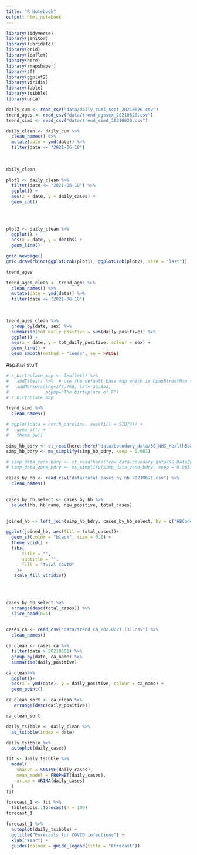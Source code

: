```yaml
---
title: "R Notebook"
output: html_notebook
---
```


```r
library(tidyverse)
library(janitor)
library(lubridate)
library(grid)
library(leaflet)
library(here)
library(rmapshaper)
library(sf)
library(ggplot2)
library(viridis)
library(fable)
library(tsibble)
library(urca)


```

```r
daily_cum <- read_csv("data/daily_cuml_scot_20210620.csv")
trend_ages <- read_csv("data/trend_agesex_20210620.csv")
trend_simd <- read_csv("data/trend_simd_20210620.csv")


```


```r

daily_clean <- daily_cum %>% 
  clean_names() %>% 
  mutate(date = ymd(date)) %>% 
  filter(date <= "2021-06-18")
  
 
  
daily_clean
```

```r
plot1 <- daily_clean %>% 
  filter(date <= "2021-06-18") %>% 
  ggplot() +
  aes(x = date, y = daily_cases) +
  geom_col() 
  
  
 
```

```r
plot2 <- daily_clean %>% 
  ggplot() +
  aes(x = date, y = deaths) +
  geom_line() 
```


```r
grid.newpage()
grid.draw(rbind(ggplotGrob(plot1), ggplotGrob(plot2), size = "last"))
```


```r
trend_ages
```

```r
trend_ages_clean <- trend_ages %>% 
  clean_names() %>% 
  mutate(date = ymd(date)) %>% 
  filter(date <= "2021-06-18") 
  
  
```


```r
trend_ages_clean %>% 
  group_by(date, sex) %>% 
  summarise(tot_daily_positive = sum(daily_positive)) %>% 
  ggplot() +
  aes(x = date, y = tot_daily_positive, colour = sex) +
  geom_line() +
  geom_smooth(method = "loess", se = FALSE)
```



#spatial stuff 
```r
# r_birthplace_map <- leaflet() %>%
#   addTiles() %>%  # use the default base map which is OpenStreetMap tiles
#   addMarkers(lng=174.768, lat=-36.852,
#              popup="The birthplace of R")
# r_birthplace_map
```

```r

trend_simd %>% 
  clean_names()


```

```r
# ggplot(data = north_carolina, aes(fill = SID74)) + 
#   geom_sf() +
#   theme_bw()
```

```r
simp_hb_bdry <- st_read(here::here("data/boundary_data/SG_NHS_HealthBoards_2019 (1)/SG_NHS_HealthBoards_2019.shp"))
simp_hb_bdry <- ms_simplify(simp_hb_bdry, keep = 0.001)

# simp_data_zone_bdry <- st_read(here("raw_data/boundary_data/SG_DataZoneBdry_2011/SG_DataZone_Bdry_2011.shp"))
# simp_data_zone_bdry <- ms_simplify(simp_data_zone_bdry, keep = 0.005)
```

```r
cases_by_hb <- read_csv("data/total_cases_by_hb_20210621.csv") %>% 
  clean_names()
 
```

```r
cases_by_hb_select <- cases_by_hb %>% 
  select(hb, hb_name, new_positive, total_cases) 
 
```

```r
joined_hb <- left_join(simp_hb_bdry, cases_by_hb_select, by = c("HBCode" = "hb"))
```



```r
ggplot(joined_hb, aes(fill = total_cases))+
  geom_sf(color = "black", size = 0.1) +
  theme_void() +
  labs(
      title = "",
      subtitle = "",
      fill = "Total COVID"
    )+
   scale_fill_viridis()
    
   
 
```

```r
cases_by_hb_select %>% 
  arrange(desc(total_cases)) %>% 
  slice_head(n=4) 
  
```

```r
cases_ca <- read_csv("data/trend_ca_20210621 (3).csv") %>% 
  clean_names()
```

```r
ca_clean <- cases_ca %>% 
  filter(date > 20210501) %>% 
  group_by(date, ca_name) %>% 
  summarise(daily_positive)
```

```r
ca_clean%>% 
  ggplot()+
  aes(x = ymd(date), y = daily_positive, colour = ca_name) +
  geom_point()

```

```r
ca_clean_sort <- ca_clean %>% 
   arrange(desc(daily_positive))

ca_clean_sort

```

```r

daily_tsibble <- daily_clean %>% 
  as_tsibble(index = date) 

```
```r
daily_tsibble %>% 
  autoplot(daily_cases)
```
```r
fit <- daily_tsibble %>%
  model(
    snaive = SNAIVE(daily_cases),
    mean_model = PROPHET(daily_cases),
    arima = ARIMA(daily_cases)
  )
fit
```

```r
forecast_1 <- fit %>%
  fabletools::forecast(h = 100)
forecast_1
```

```r
forecast_1 %>%
  autoplot(daily_tsibble) +
  ggtitle("Forecasts for COVID infections") +
  xlab("Year") +
  guides(colour = guide_legend(title = "Forecast"))
```

